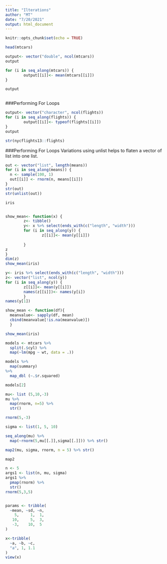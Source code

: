 ```yaml
---
title: "Ilterations"
author: "MT"
date: "7/20/2021"
output: html_document
---
```


```r
knitr::opts_chunk$set(echo = TRUE)
```

```r
head(mtcars)

output<- vector("double", ncol(mtcars))
output

for (i in seq_along(mtcars)) {
        output[[i]]<- mean(mtcars[[i]])
}

output



```
###Performing For Loops
```r
output<- vector("character", ncol(flights))
for (i in seq_along(flights)) {
        output[[i]]<- typeof(flights[[i]])
}
output

str(nycflights13::flights)


```
###Performing For Loops Variations
using unlist helps to flaten a vector of list into one list. 
```r
out <- vector("list", length(means))
for (i in seq_along(means)) {
  n <- sample(100, 1)
  out[[i]] <- rnorm(n, means[[i]])
}
str(out)
str(unlist(out))

```

```r
iris


show_mean<- function(x) {
        z<- tibble()
        y<- x %>% select(ends_with(c("length", "width")))
        for (i in seq_along(y)) {
                z[[i]]<- mean(y[[i]])
        
        }
z
}
dim(z)
show_mean(iris)

```


```r

y<- iris %>% select(ends_with(c("length", "width")))
z<- vector("list", ncol(y))
for (i in seq_along(y)) {
        z[[i]]<- mean(y[[i]])
        names(z[[i]])<- names(y[i])
        }
names(y[1])
```
```r
show_mean <- function(df){
  meanvalue<- sapply(df, mean)
  cbind(meanvalue[!is.na(meanvalue)])
  }

show_mean(iris)
```


```r
models <- mtcars %>% 
  split(.$cyl) %>% 
  map(~lm(mpg ~ wt, data = .))

models %>%
  map(summary) 
%>%
  map_dbl (~.$r.squared)

models[2]
```


```r
mu<- list (5,10,-3)
mu %>%
  map(rnorm, n=5) %>%
  str()

rnorm(5,-3)

sigma <- list(1, 5, 10)

seq_along(mu) %>%
  map(~rnorm(5,mu[[.]],sigma[[.]])) %>% str()

map2(mu, sigma, rnorm, n = 5) %>% str()

map2

n <- 5
args1 <- list(n, mu, sigma)
args1 %>%
  pmap(rnorm) %>% 
  str()
rnorm(5,3,5)


params <- tribble(
  ~mean, ~sd, ~n,
    5,     1,  1,
   10,     5,  3,
   -3,    10,  5
)

x<-tribble(
  ~a, ~b, ~c,
  "a", 1, 1.1
)
view(x)

```
